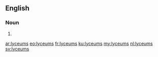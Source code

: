 ==English==

===Noun===
{{head|en|plural}}

# {{plural of|lyceum|lang=en}}

[[ar:lyceums]]
[[eo:lyceums]]
[[fr:lyceums]]
[[ku:lyceums]]
[[my:lyceums]]
[[nl:lyceums]]
[[sv:lyceums]]